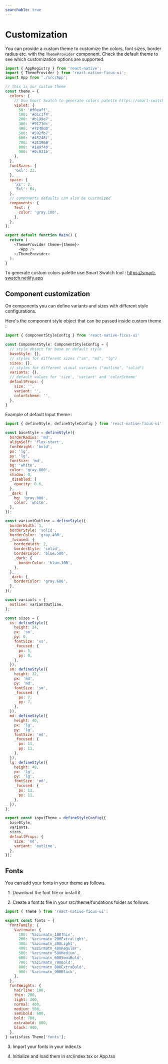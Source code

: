 ```yaml
---
searchable: true
---
```



# Customization

You can provide a custom theme to customize the colors, font sizes, border radius etc. with the `ThemeProvider` component. Check the default theme to see which customization options are supported.

```js
import { AppRegistry } from 'react-native';
import { ThemeProvider } from 'react-native-ficus-ui';
import App from './src/App';

// this is our custom theme
const theme = {
  colors: {
    // Use Smart Swatch to generate colors palette https://smart-swatch.netlify.app
    violet: {
      50: '#f0eaff',
      100: '#d1c1f4',
      200: '#b199e7',
      300: '#9171dc',
      400: '#7248d0',
      500: '#592fb7',
      600: '#45248f',
      700: '#311968',
      800: '#1e0f40',
      900: '#0c031b',
    },
  },
  fontSizes: {
    '6xl': 32,
  },
  space: {
    'xs': 2,
    '5xl': 64,
  },
  // components defaults can also be customized
  components: {
    Text: {
      color: 'gray.100',
    },
  },
};

export default function Main() {
  return (
    <ThemeProvider theme={theme}>
      <App />
    </ThemeProvider>
  );
}
```

To generate custom colors palette use Smart Swatch tool : https://smart-swatch.netlify.app

## Component customization

On components you can define variants and sizes with different style configurations.

Here's the component style object that can be passed inside custom theme :

```js
import { ComponentStyleConfig } from 'react-native-ficus-ui'

const ComponentStyle: ComponentStyleConfig = {
  // style object for base or default style
  baseStyle: {},
  // styles for different sizes ("sm", "md", "lg")
  sizes: {},
  // styles for different visual variants ("outline", "solid")
  variants: {},
  // default values for 'size', 'variant' and 'colorScheme'
  defaultProps: {
    size: '',
    variant: '',
    colorScheme: '',
  },
}
```

Example of default Input theme :

```js
import { defineStyle, defineStyleConfig } from 'react-native-ficus-ui';

const baseStyle = defineStyle({
  borderRadius: 'md',
  alignSelf: 'flex-start',
  fontWeight: 'bold',
  px: 'lg',
  py: 'lg',
  fontSize: 'md',
  bg: 'white',
  color: 'gray.800',
  shadow: 0,
  _disabled: {
    opacity: 0.6,
  },
  _dark: {
    bg: 'gray.900',
    color: 'white',
  },
});

const variantOutline = defineStyle({
  borderWidth: 1,
  borderStyle: 'solid',
  borderColor: 'gray.400',
  _focused: {
    borderWidth: 2,
    borderStyle: 'solid',
    borderColor: 'blue.500',
    _dark: {
      borderColor: 'blue.300',
    },
  },
  _dark: {
    borderColor: 'gray.600',
  },
});

const variants = {
  outline: variantOutline,
};

const sizes = {
  xs: defineStyle({
    height: 24,
    px: 'sm',
    py: 0,
    fontSize: 'xs',
    _focused: {
      px: 5,
      py: 0,
    },
  }),
  sm: defineStyle({
    height: 32,
    px: 'md',
    py: 'md',
    fontSize: 'sm',
    _focused: {
      px: 7,
      py: 7,
    },
  }),
  md: defineStyle({
    height: 40,
    px: 'lg',
    py: 'lg',
    fontSize: 'md',
    _focused: {
      px: 11,
      py: 11,
    },
  }),
  lg: defineStyle({
    height: 48,
    px: 'lg',
    py: 'lg',
    fontSize: 'md',
    _focused: {
      px: 11,
      py: 11,
    },
  }),
};

export const inputTheme = defineStyleConfig({
  baseStyle,
  variants,
  sizes,
  defaultProps: {
    size: 'md',
    variant: 'outline',
  },
});

```

## Fonts

You can add your fonts in your theme as follows.

1. Download the font file or install it.

2. Create a font.ts file in your src/theme/fundations folder as follows.
```js
import { Theme } from 'react-native-ficus-ui';

export const fonts = {
  fontFamily: {
    Vazirmatn: {
      100: 'Vazirmatn_100Thin',
      200: 'Vazirmatn_200ExtraLight',
      300: 'Vazirmatn_300Light',
      400: 'Vazirmatn_400Regular',
      500: 'Vazirmatn_500Medium',
      600: 'Vazirmatn_600SemiBold',
      700: 'Vazirmatn_700Bold',
      800: 'Vazirmatn_800ExtraBold',
      900: 'Vazirmatn_900Black',
    },
  },
  fontWeights: {
    hairline: 100,
    thin: 200,
    light: 300,
    normal: 400,
    medium: 500,
    semibold: 600,
    bold: 700,
    extrabold: 800,
    black: 900,
  },
} satisfies Theme['fonts'];
```

3. Import your fonts in your index.ts

4. Initialize and load them in src/index.tsx or App.tsx


